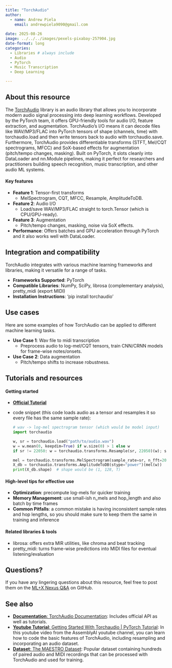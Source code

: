 ```yaml
---
title: "TorchAudio"
author: 
  - name: Andrew Piela
    email: andrewpiela9090@gmail.com
    
date: 2025-08-26 
image: ../../../images/pexels-pixabay-257904.jpg
date-format: long
categories: 
  - Libraries # always include
  - Audio
  - PyTorch
  - Music Transcription
  - Deep Learning

---
```

## About this resource

The [TorchAudio](https://docs.pytorch.org/audio/stable/index.html) library is an audio library that allows you to incorporate modern audio signal processing into deep learning workflows. Developed by the PyTorch team, it offers GPU-friendly tools for audio I/O, feature extraction, and augmentation. TorchAudio's I/O means it can decode files like WAV/MP3/FLAC into PyTorch tensors of shape (channels, time) with torchaudio.load and then write tensors back to audio with torchaudio.save. Furthermore, TorchAudio provides differentiable transforms (STFT, Mel/CQT spectrograms, MFCC) and SoX-based effects for augmentation (pitch/tempo changes, masking). Built on PyTorch, it slots cleanly into DataLoader and nn.Module pipelines, making it perfect for researchers and practitioners building speech recognition, music transcription, and other audio ML systems.

#### Key features
- **Feature 1**: Tensor-first transforms
  -  MelSpectrogram, CQT, MFCC, Resample, AmplitudeToDB.
- **Feature 2**: Audio I/O
  -  Load/save WAV/MP3/FLAC straight to torch.Tensor (which is CPU/GPU-ready).
- **Feature 3**: Augmentation
  -  Pitch/tempo changes, masking, noise via SoX effects.
- **Performance**: Offers batches and GPU acceleration through PyTorch and it also works well with DataLoader.

## Integration and compatibility
TorchAudio integrates with various machine learning frameworks and libraries, making it versatile for a range of tasks.

- **Frameworks Supported**: PyTorch
- **Compatible Libraries**: NumPy, SciPy, librosa (complementary analysis), pretty_midi (export MIDI)
- **Installation Instructions**: 'pip install torchaudio' 

## Use cases
Here are some examples of how TorchAudio can be applied to different machine learning tasks.

- **Use Case 1**: Wav file to midi transcription 
  -  Preprocess audio to log-mel/CQT tensors, train CNN/CRNN models for frame-wise notes/onsets.
- **Use Case 2**: Data augmentation
  -  Pitch/tempo shifts to increase robustness.

## Tutorials and resources
#### Getting started
- **[Official Tutorial](https://www.youtube.com/watch?v=3mju52xBFK8)**
- code snippet (this code loads audio as a tensor and resamples it so every file has the same sample rate):

    ```python
    # wav -> log-mel spectrogram tensor (which would be model input)
    import torchaudio

    w, sr = torchaudio.load("path/to/audio.wav")
    w = w.mean(0, keepdim=True) if w.size(0) > 1 else w
    if sr != 22050: w = torchaudio.transforms.Resample(sr, 22050)(w); sr = 22050

    mel = torchaudio.transforms.MelSpectrogram(sample_rate=sr, n_fft=2048, hop_length=512, n_mels=128)
    X_db = torchaudio.transforms.AmplitudeToDB(stype="power")(mel(w))
    print(X_db.shape)  # shape would be (1, 128, T)  
    ```

#### High-level tips for effective use
- **Optimization**: precompute log-mels for quicker training
- **Memory Management**: use small-ish n_mels and hop_length and also batch by time frames
- **Common Pitfalls**: a common mistake is having inconsistent sample rates and hop lengths, so you should make sure to keep them the same in training and inference

#### Related libraries & tools
- librosa: offers extra MIR utilities, like chroma and beat tracking
- pretty_midi: turns frame-wise predictions into MIDI files for eventual listening/evaluation

## Questions?
If you have any lingering questions about this resource, feel free to post them on the [ML+X Nexus Q&A](https://github.com/UW-Madison-DataScience/ML-X-Nexus/discussions/categories/q-a) on GitHub.

## See also
- [**Documentation**: TorchAudio Documentation](https://docs.pytorch.org/audio/stable/index.html): Includes official API as well as tutorials.
- [**Youtube Tutorial**: Getting Started With Torchaudio | PyTorch Tutorial](https://www.youtube.com/watch?v=3mju52xBFK8): In this youtube video from the AssemblyAI youtube channel, you can learn how to code the basic features of TorchAudio, including resampling and incorporating an audio dataset.
- [**Dataset**: The MAESTRO Dataset](https://magenta.tensorflow.org/datasets/maestro): Popular dataset containing hundreds of paired audio and MIDI recordings that can be processed with TorchAudio and used for training.
